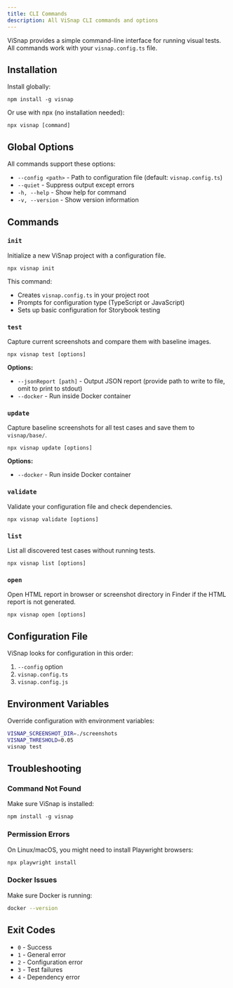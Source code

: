 ```yaml
---
title: CLI Commands
description: All ViSnap CLI commands and options
---
```


ViSnap provides a simple command-line interface for running visual tests. All commands work with your `visnap.config.ts` file.

## Installation

Install globally:

```npm
npm install -g visnap
```

Or use with npx (no installation needed):

```npm
npx visnap [command]
```

## Global Options

All commands support these options:

- `--config <path>` - Path to configuration file (default: `visnap.config.ts`)
- `--quiet` - Suppress output except errors
- `-h, --help` - Show help for command
- `-v, --version` - Show version information

## Commands

### `init`

Initialize a new ViSnap project with a configuration file.

```npm
npx visnap init
```

This command:
- Creates `visnap.config.ts` in your project root
- Prompts for configuration type (TypeScript or JavaScript)
- Sets up basic configuration for Storybook testing


### `test`

Capture current screenshots and compare them with baseline images.

```npm
npx visnap test [options]
```

**Options:**
- `--jsonReport [path]` - Output JSON report (provide path to write to file, omit to print to stdout)
- `--docker` - Run inside Docker container

### `update`

Capture baseline screenshots for all test cases and save them to `visnap/base/`.

```npm 
npx visnap update [options]
```

**Options:**
- `--docker` - Run inside Docker container


### `validate`

Validate your configuration file and check dependencies.

```npm
npx visnap validate [options]
```

### `list`

List all discovered test cases without running tests.

```npm
npx visnap list [options]
```

### `open`

Open HTML report in browser or screenshot directory in Finder if the HTML report is not generated.

```npm
npx visnap open [options]
```

## Configuration File

ViSnap looks for configuration in this order:

1. `--config` option
2. `visnap.config.ts`
3. `visnap.config.js`

## Environment Variables

Override configuration with environment variables:

```bash
VISNAP_SCREENSHOT_DIR=./screenshots
VISNAP_THRESHOLD=0.05
visnap test
```

## Troubleshooting

### Command Not Found

Make sure ViSnap is installed:

```npm
npm install -g visnap
```

### Permission Errors

On Linux/macOS, you might need to install Playwright browsers:

```npm
npx playwright install
```

### Docker Issues

Make sure Docker is running:

```bash
docker --version
```

## Exit Codes

- `0` - Success
- `1` - General error
- `2` - Configuration error
- `3` - Test failures
- `4` - Dependency error
